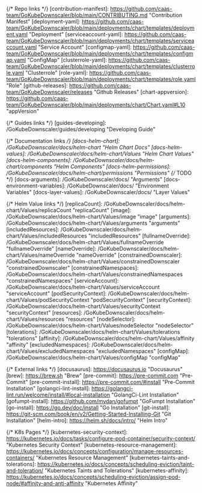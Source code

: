 {/* Repo links */}
[contribution-manifest]: https://github.com/caas-team/GoKubeDownscaler/blob/main/CONTRIBUTING.md "Contribution Manifest"
[deployment-yaml]: https://github.com/caas-team/GoKubeDownscaler/blob/main/deployments/chart/templates/deployment.yaml "Deployment"
[serviceaccount-yaml]: https://github.com/caas-team/GoKubeDownscaler/blob/main/deployments/chart/templates/serviceaccount.yaml "Service Account"
[configmap-yaml]: https://github.com/caas-team/GoKubeDownscaler/blob/main/deployments/chart/templates/configmap.yaml "ConfigMap"
[clusterrole-yaml]: https://github.com/caas-team/GoKubeDownscaler/blob/main/deployments/chart/templates/clusterrole.yaml "Clusterrole"
[role-yaml]: https://github.com/caas-team/GoKubeDownscaler/blob/main/deployments/chart/templates/role.yaml "Role"
[github-releases]: https://github.com/caas-team/GoKubeDownscaler/releases "Github Releases"
[chart-appversion]: https://github.com/caas-team/GoKubeDownscaler/blob/main/deployments/chart/Chart.yaml#L10 "appVersion"

{/* Guides links */}
[guides-developing]: /GoKubeDownscaler/guides/developing "Developing Guide"

{/* Documentation links */}
[docs-helm-chart]: /GoKubeDownscaler/docs/helm-chart "Helm Chart Docs"
[docs-helm-values]: /GoKubeDownscaler/docs/helm-chart/Values "Helm Chart Values"
[docs-helm-components]: /GoKubeDownscaler/docs/helm-chart/components "Helm Components"
[docs-helm-permissions]: /GoKubeDownscaler/docs/helm-chart/permissions "Permissions"
{/* TODO */}
[docs-arguments]: /GoKubeDownscaler/docs/ "Arguments"
[docs-environment-variables]: /GoKubeDownscaler/docs/ "Environment Variables"
[docs-layer-values]: /GoKubeDownscaler/docs/ "Layer Values"

{/* Helm Value links */}
[replicaCount]: /GoKubeDownscaler/docs/helm-chart/Values/replicaCount "replicaCount"
[image]: /GoKubeDownscaler/docs/helm-chart/Values/image "image"
[arguments]: /GoKubeDownscaler/docs/helm-chart/Values/arguments "arguments"
[includedResources]: /GoKubeDownscaler/docs/helm-chart/Values/includedResources "includedResources"
[fullnameOverride]: /GoKubeDownscaler/docs/helm-chart/Values/fullnameOverride "fullnameOverride"
[nameOverride]: /GoKubeDownscaler/docs/helm-chart/Values/nameOverride "nameOverride"
[constrainedDownscaler]: /GoKubeDownscaler/docs/helm-chart/Values/constrainedDownscaler "constrainedDownscaler"
[constrainedNamespaces]: /GoKubeDownscaler/docs/helm-chart/Values/constrainedNamespaces "constrainedNamespaces"
[serviceAccount]: /GoKubeDownscaler/docs/helm-chart/Values/serviceAccount "serviceAccount"
[podSecurityContext]: /GoKubeDownscaler/docs/helm-chart/Values/podSecurityContext "podSecurityContext"
[securityContext]: /GoKubeDownscaler/docs/helm-chart/Values/securityContext "securityContext"
[resources]: /GoKubeDownscaler/docs/helm-chart/Values/resources "resources"
[nodeSelector]: /GoKubeDownscaler/docs/helm-chart/Values/nodeSelector "nodeSelector"
[tolerations]: /GoKubeDownscaler/docs/helm-chart/Values/tolerations "tolerations"
[affinity]: /GoKubeDownscaler/docs/helm-chart/Values/affinity "affinity"
[excludedNamespaces]: /GoKubeDownscaler/docs/helm-chart/Values/excludedNamespaces "excludedNamespaces"
[configMap]: /GoKubeDownscaler/docs/helm-chart/Values/configMap "configMap"

{/* External links */}
[docusaurus]: https://docusaurus.io "Docusaurus"
[brew]: https://brew.sh "Brew"
[pre-commit]: https://pre-commit.com "Pre-Commit"
[pre-commit-install]: https://pre-commit.com/#install "Pre-Commit Installation"
[golangci-lint-install]: https://golangci-lint.run/welcome/install/#local-installation "GolangCi-Lint Installation"
[gofumpt-install]: https://github.com/mvdan/gofumpt "GoFumpt Installation"
[go-install]: https://go.dev/doc/install "Go Installation"
[git-install]: https://git-scm.com/book/en/v2/Getting-Started-Installing-Git "Git Installation"
[helm-intro]: https://helm.sh/docs/intro/ "Helm Intro"

{/* K8s Pages */}
[kubernetes-security-context]: https://kubernetes.io/docs/tasks/configure-pod-container/security-context/ "Kubernetes Security Context"
[kubernetes-resource-management]: https://kubernetes.io/docs/concepts/configuration/manage-resources-containers/ "Kubernetes Resource Management"
[kubernetes-taints-and-tolerations]: https://kubernetes.io/docs/concepts/scheduling-eviction/taint-and-toleration/ "Kubernetes Taints and Tolerations"
[kubernetes-affinity]: https://kubernetes.io/docs/concepts/scheduling-eviction/assign-pod-node/#affinity-and-anti-affinity "Kubernetes Affinity"
